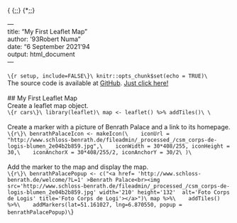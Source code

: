 {\rtf1\ansi\ansicpg1252\cocoartf2513
\cocoatextscaling0\cocoaplatform0{\fonttbl\f0\fswiss\fcharset0 Helvetica;}
{\colortbl;\red255\green255\blue255;}
{\*\expandedcolortbl;;}
\paperw11900\paperh16840\margl1440\margr1440\vieww10800\viewh8400\viewkind0
\pard\tx566\tx1133\tx1700\tx2267\tx2834\tx3401\tx3968\tx4535\tx5102\tx5669\tx6236\tx6803\pardirnatural\partightenfactor0

\f0\fs24 \cf0 ---\
title: "My First Leaflet Map"\
author: \'93Robert Numa"\
date: "6 September 2021\'94\
output: html_document\
---\
\
```\{r setup, include=FALSE\}\
knitr::opts_chunk$set(echo = TRUE)\
```\
The source code is available at [GitHub](https://github.com/rnuma101/Developing-Data-Product-Week-2-Assignment). [Just click here!](https://github.com/rnuma101/Developing-Data-Product-Week-2-Assignment)\
\
## My First Leaflet Map\
Create a leaflet map object.\
```\{r cars\}\
library(leaflet)\
map <- leaflet() %>% addTiles()\
\
```\
\
Create a marker with a picture of Benrath Palace and a link to its homepage.\
```\{r\}\
benrathPalaceIcon <- makeIcon(\
   iconUrl = "http://www.schloss-benrath.de/fileadmin/_processed_/csm_corps-de-logis-blumen_2e04b2b859.jpg",\
   iconWidth = 30*408/255, iconHeight = 30,\
   iconAnchorX = 30*408/255/2, iconAnchorY = 30/2\
)\
```\
\
Add the marker to the map and display the map.\
```\{r\}\
benrathPalacePopup <- c("<a href= 'http://www.schloss-benrath.de/welcome/?L=1' >Benrath Palace<br><img src='http://www.schloss-benrath.de/fileadmin/_processed_/csm_corps-de-logis-blumen_2e04b2b859.jpg' width='210' height='132'  alt='Foto Corps de Logis' title='Foto Corps de Logi'></a>")\
map %>%\
   addTiles() %>%\
   addMarkers(lat=51.161027, lng=6.870550, popup = benrathPalacePopup)\
```}